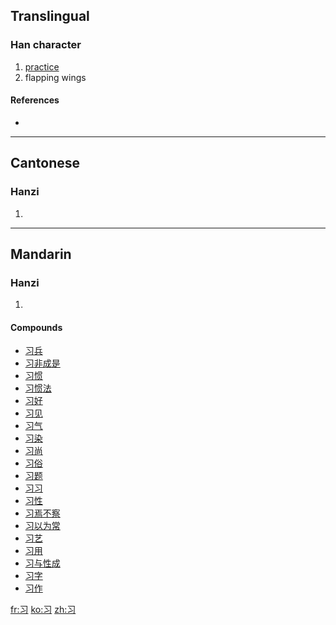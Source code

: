 {{see|習}}<!-- may be replaced by zh-forms -->
==Translingual==

===Han character===
{{Han char|rn=15|rad=冫|as=02|sn=3|four=|canj=尸戈一 (SIM)}}

# [[practice]]
# flapping wings

====References====
* {{Han ref|kx=0084.051|hdz=10051.030|uh=4E60|ud=20064}}

----

==Cantonese==

===Hanzi===
{{yue-hanzi|jyut=|y=jaap6}}

# {{defn|Cantonese}}

----

==Mandarin==

===Hanzi===
{{cmn-hanzi|tra=習|pin=[[xí]] ([[xi2]])|wg=hsi<sup>2</sup>}}

# {{defn|Mandarin}}

====Compounds====
* [[习兵]]
* [[习非成是]]
* [[习惯]]
* [[习惯法]]
* [[习好]]
* [[习见]]
* [[习气]]
* [[习染]]
* [[习尚]]
* [[习俗]]
* [[习题]]
* [[习习]]
* [[习性]]
* [[习焉不察]]
* [[习以为常]]
* [[习艺]]
* [[习用]]
* [[习与性成]]
* [[习字]]
* [[习作]]

[[fr:习]]
[[ko:习]]
[[zh:习]]